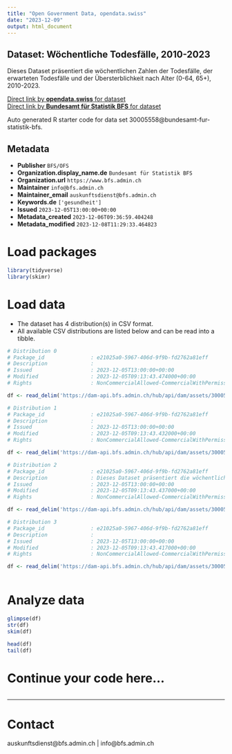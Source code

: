 ```yaml
---
title: "Open Government Data, opendata.swiss"
date: "2023-12-09"
output: html_document
---
```


## Dataset: Wöchentliche Todesfälle, 2010-2023

Dieses Dataset präsentiert die wöchentlichen Zahlen der Todesfälle, der erwarteten Todesfälle und der Übersterblichkeit nach Alter (0-64, 65+), 2010-2023.

[Direct link by **opendata.swiss** for dataset](https://opendata.swiss/de/dataset/wochentliche-todesfalle-2010-2023)<br>
[Direct link by **Bundesamt für Statistik BFS** for dataset](https://www.bfs.admin.ch/asset/de/ts-d-14.03.04.03-wr)

Auto generated R starter code for data set 30005558@bundesamt-fur-statistik-bfs.

## Metadata

- **Publisher** `BFS/OFS`
- **Organization.display_name.de** `Bundesamt für Statistik BFS`
- **Organization.url** `https://www.bfs.admin.ch`
- **Maintainer** `info@bfs.admin.ch`
- **Maintainer_email** `auskunftsdienst@bfs.admin.ch`
- **Keywords.de** `['gesundheit']`
- **Issued** `2023-12-05T13:00:00+00:00`
- **Metadata_created** `2023-12-06T09:36:59.404248`
- **Metadata_modified** `2023-12-08T11:29:33.464823`


# Load packages

```r

library(tidyverse)
library(skimr)

```

# Load data

-   The dataset has 4 distribution(s) in CSV format.
-   All available CSV distributions are listed below and can be read into a tibble.

```r

# Distribution 0
# Package_id               : e21025a0-5967-406d-9f9b-fd2762a81eff
# Description              : 
# Issued                   : 2023-12-05T13:00:00+00:00
# Modified                 : 2023-12-05T09:13:43.474000+00:00
# Rights                   : NonCommercialAllowed-CommercialWithPermission-ReferenceRequired

df <- read_delim('https://dam-api.bfs.admin.ch/hub/api/dam/assets/30005574/master')

# Distribution 1
# Package_id               : e21025a0-5967-406d-9f9b-fd2762a81eff
# Description              : 
# Issued                   : 2023-12-05T13:00:00+00:00
# Modified                 : 2023-12-05T09:13:43.432000+00:00
# Rights                   : NonCommercialAllowed-CommercialWithPermission-ReferenceRequired

df <- read_delim('https://dam-api.bfs.admin.ch/hub/api/dam/assets/30005582/master')

# Distribution 2
# Package_id               : e21025a0-5967-406d-9f9b-fd2762a81eff
# Description              : Dieses Dataset präsentiert die wöchentlichen Zahlen der Todesfälle, der erwarteten Todesfälle und der Übersterblichkeit nach Alter (0-64, 65+), 2010-2023.
# Issued                   : 2023-12-05T13:00:00+00:00
# Modified                 : 2023-12-05T09:13:43.437000+00:00
# Rights                   : NonCommercialAllowed-CommercialWithPermission-ReferenceRequired

df <- read_delim('https://dam-api.bfs.admin.ch/hub/api/dam/assets/30005579/master')

# Distribution 3
# Package_id               : e21025a0-5967-406d-9f9b-fd2762a81eff
# Description              : 
# Issued                   : 2023-12-05T13:00:00+00:00
# Modified                 : 2023-12-05T09:13:43.417000+00:00
# Rights                   : NonCommercialAllowed-CommercialWithPermission-ReferenceRequired

df <- read_delim('https://dam-api.bfs.admin.ch/hub/api/dam/assets/30005570/master')



```

# Analyze data

```r

glimpse(df)
str(df)
skim(df)

head(df)
tail(df)

```

# Continue your code here...

```r

```

------------------------------------------------------------------------

# Contact

auskunftsdienst@bfs.admin.ch | info@bfs.admin.ch
